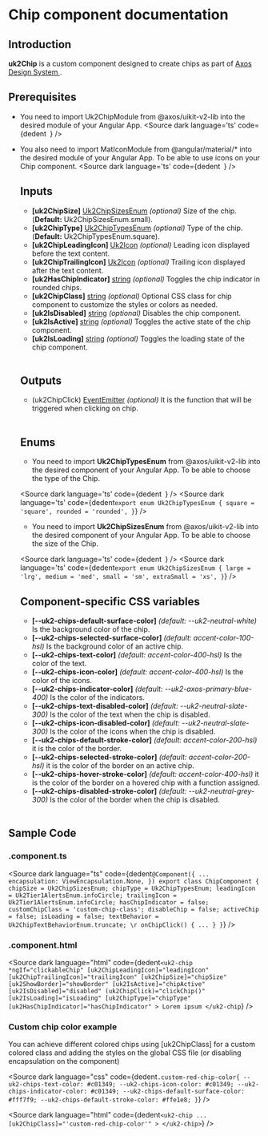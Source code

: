 
# Chip component documentation

## Introduction

<p>
  <strong>uk2Chip</strong> is a custom component designed to create chips as part of <a
    href="https://www.figma.com/design/hpH5aw4XwrvayJMkWpPDPp/%F0%9F%91%B7%E2%80%8D%E2%99%82%EF%B8%8F---framework-core---responsive-web-component-library?node-id=926-38071&t=3Pqs0mj3bWuYkkFe-1"
    target="_blank">
    Axos Design System
  </a>.
</p>

## Prerequisites

- You need to import Uk2ChipModule from @axos/uikit-v2-lib into the desired module of your Angular App.
  <Source
    dark
    language='ts'
    code={dedent`
  `}
  />

- You also need to import MatIconModule from @angular/material/\* into the desired module of your Angular App. To be able to use icons on your Chip component.
  <Source
    dark
    language='ts'
    code={dedent`
  `}
  />

  ## Inputs

  <ul>
    <li><strong>[uk2ChipSize]</strong> <u>Uk2ChipSizesEnum</u> <i>(optional)</i> Size of the chip. (<strong>Default:</strong> Uk2ChipSizesEnum.small).</li>
    <li><strong>[uk2ChipType]</strong> <u>Uk2ChipTypesEnum</u> <i>(optional)</i> Type of the chip. (<strong>Default:</strong> Uk2ChipTypesEnum.square).</li>
    <li><strong>[uk2ChipLeadingIcon]</strong> <u>Uk2Icon</u> <i>(optional)</i> Leading icon displayed before the text content.</li>
    <li><strong>[uk2ChipTrailingIcon]</strong> <u>Uk2Icon</u> <i>(optional)</i> Trailing icon displayed after the text content.</li>
    <li><strong>[uk2HasChipIndicator]</strong> <u>string</u> <i>(optional)</i> Toggles the chip indicator in rounded chips.</li>
    <li><strong>[uk2ChipClass]</strong> <u>string</u> <i>(optional)</i> Optional CSS class for chip component to customize the styles or colors as needed.</li>
    <li><strong>[uk2IsDisabled]</strong> <u>string</u> <i>(optional)</i> Disables the chip component.</li>
    <li><strong>[uk2IsActive]</strong> <u>string</u> <i>(optional)</i> Toggles the active state of the chip component.</li>
    <li><strong>[uk2IsLoading]</strong> <u>string</u> <i>(optional)</i> Toggles the loading state of the chip component.</li>
  </ul>
  <br/>

  ## Outputs

  <ul>
    <li>(uk2ChipClick) <u>EventEmitter</u> <i>(optional)</i> It is the function that will be triggered when clicking on chip.</li>
  </ul>
  <br/>

  ## Enums
  - You need to import <strong>Uk2ChipTypesEnum</strong> from @axos/uikit-v2-lib into the desired component of your Angular App. To be able to choose the type of the Chip.

  <Source
    dark
    language='ts'
    code={dedent`
    `}
  />
  <Source
    dark
    language='ts'
    code={dedent`
      export enum Uk2ChipTypesEnum {
        square = 'square',
        rounded = 'rounded',
      }
    `}
  />

  - You need to import <strong>Uk2ChipSizesEnum</strong> from @axos/uikit-v2-lib into the desired component of your Angular App. To be able to choose the size of the Chip.

  <Source
    dark
    language='ts'
    code={dedent`
    `}
  />
  <Source
    dark
    language='ts'
    code={dedent`
      export enum Uk2ChipSizesEnum {
        large = 'lrg',
        medium = 'med',
        small = 'sm',
        extraSmall = 'xs',
      }
    `}
  />

  ## Component-specific CSS variables

  <ul>
    <li><strong>[--uk2-chips-default-surface-color]</strong> <i>(default: --uk2-neutral-white)</i> Is the background color of the chip.</li>
    <li><strong>[--uk2-chips-selected-surface-color]</strong> <i>(default: accent-color-100-hsl)</i> Is the background color of an active chip.</li>
    <li><strong>[--uk2-chips-text-color]</strong> <i>(default: accent-color-400-hsl)</i> Is the color of the text.</li>
    <li><strong>[--uk2-chips-icon-color]</strong> <i>(default: accent-color-400-hsl)</i> Is the color of the icons.</li>
    <li><strong>[--uk2-chips-indicator-color]</strong> <i>(default: --uk2-axos-primary-blue-400)</i> Is the color of the indicators.</li>
    <li><strong>[--uk2-chips-text-disabled-color]</strong> <i>(default: --uk2-neutral-slate-300)</i> Is the color of the text when the chip is disabled.</li>
    <li><strong>[--uk2-chips-icon-disabled-color]</strong> <i>(default: --uk2-neutral-slate-300)</i> Is the color of the icons when the chip is disabled.</li>
    <li><strong>[--uk2-chips-default-stroke-color]</strong> <i>(default: accent-color-200-hsl)</i> it is the color of the border.</li>
    <li><strong>[--uk2-chips-selected-stroke-color]</strong> <i>(default: accent-color-200-hsl)</i> it is the color of the border on an active chip.</li>
    <li><strong>[--uk2-chips-hover-stroke-color]</strong> <i>(default: accent-color-400-hsl)</i> it is the color of the border on a hovered chip with a function assigned.</li>
    <li><strong>[--uk2-chips-disabled-stroke-color]</strong> <i>(default: --uk2-neutral-grey-300)</i> Is the color of the border when the chip is disabled.</li>
  </ul>
  <br/>
## Sample Code

### .component.ts

<Source
  dark
  language="ts"
  code={dedent`
    @Component({
      ...
      encapsulation: ViewEncapsulation.None,
    })
    export class ChipComponent {
      chipSize = Uk2ChipSizesEnum;
      chipType = Uk2ChipTypesEnum;
      leadingIcon = Uk2Tier1AlertsEnum.infoCircle;
      trailingIcon = Uk2Tier1AlertsEnum.infoCircle;
      hasChipIndicator = false;
      customChipClass = 'custom-chip-class';
      disableChip = false;
      activeChip = false;
      isLoading = false;
      textBehavior = Uk2ChipTextBehaviorEnum.truncate;
      \r
      onChipClick() {
        ...
      }
    }
  `}
/>

### .component.html

<Source
  dark
  language="html"
  code={dedent`
    <uk2-chip
      *ngIf="clickableChip"
      [uk2ChipLeadingIcon]="leadingIcon"
      [uk2ChipTrailingIcon]="trailingIcon"
      [uk2ChipSize]="chipSize"
      [uk2ShowBorder]="showBorder"
      [uk2IsActive]="chipActive"
      [uk2IsDisabled]="disabled"
      (uk2ChipClick)="clickChip()"
      [uk2IsLoading]="isLoading"
      [uk2ChipType]="chipType"
      [uk2HasChipIndicator]="hasChipIndicator"
    >
      Lorem ipsum
    </uk2-chip
  `}
/>

### Custom chip color example

<p>You can achieve different colored chips using [uk2ChipClass] for a custom colored class and adding the styles on the global CSS file (or disabling encapsulation on the component) </p>

<Source
  dark
  language="css"
  code={dedent`
    .custom-red-chip-color{
      --uk2-chips-text-color: #c01349;
      --uk2-chips-icon-color: #c01349;
      --uk2-chips-indicator-color: #c01349;
      --uk2-chips-default-surface-color: #fff7f9;
      --uk2-chips-default-stroke-color: #ffe1e8;
    }
  `}
/>

  <Source
  dark
  language="html"
  code={dedent`
      <uk2-chip
        ...
        [uk2ChipClass]="'custom-red-chip-color'"
      >
    </uk2-chip>
  `}
/>

